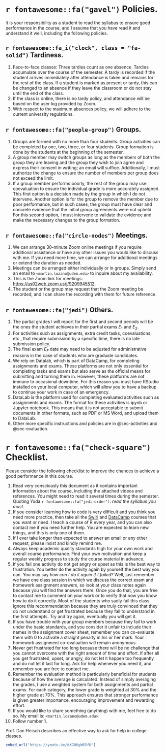 # `r fontawesome::fa("gavel")` Policies. {#sec-policies}

It is your responsibility as a student to read the syllabus to ensure good performance in the course, and I assume that you have read it and understand it well, including the following policies.

## `r fontawesome::fa_i("clock", class = "fa-solid")` Tardiness.

1. Face-to-face classes: Three tardies count as one absence. Tardies accumulate over the course of the semester. A tardy is recorded if the student arrives immediately after attendance is taken and remains for the rest of the class. If a student is marked as present or tardy, this can be changed to an absence if they leave the classroom or do not stay until the end of the class.
1. If the class is online, there is no tardy policy, and attendance will be based on the user log provided by Zoom.
1. With respect to the maximum absences policy, we will adhere to the current university regulations.


## `r fontawesome::fa("people-group")` Groups.

1. Groups are formed with no more than four students. Group activities can be completed by one, two, three, or four students. Group formation is done by the students at the beginning of the semester. 
1. A group member may switch groups as long as the members of both the group they are leaving and the group they wish to join agree and express their consent in writing; an email will suffice. Additionally, I must authorize the change to ensure the number of members per group does not exceed the limit.
1. If a group member performs poorly, the rest of the group may use coevaluation to ensure the individual grade is more accurately assigned. This first option is a decision made by the group in which I do not intervene. Another option is for the group to remove the member due to poor performance, but in such cases, the group must have clear and concrete evidence that the initial group agreements were not upheld. For this second option, I must intervene to validate the evidence and make the necessary changes to the group formation.


## `r fontawesome::fa("circle-nodes")` Meetings.

1. We can arrange 30-minute Zoom online meetings if you require additional assistance or have any other issues you would like to discuss with me. If you need more time, we can arrange for additional meetings or extend the duration as needed.
1. Meetings can be arranged either individually or in groups. Simply send an email to <tt>`<martin.lozano@udem.edu>`</tt> to inquire about my availability. 
1. This is the Zoom link for meetings: [https://us02web.zoom.us/j/9209945512](https://us02web.zoom.us/j/9209945512).
1. The student or the group may request that the Zoom meeting be recorded, and I can share the recording with them for future reference.

## `r fontawesome::fa("jedi")` Others.

1. The partial grades I will report for the first and second periods will be the ones the student achieves in their partial exams $E_1$ and $E_2$.
1. For activities such as assignments, extra credit tasks, coevaluations, etc., that require submission by a specific time, there is no late submission policy.
1. The final exam $E_F$ date may need to be adjusted for administrative reasons in the case of students who are graduate candidates.
1. We rely on Datalab, which is part of DataCamp, for completing assignments and exams. These platforms are not only essential for completing tasks and exams but also serve as the official means for submitting and turning them in. However, these platforms are not immune to occasional downtime. For this reason you must have RStudio installed on your local computer, which will allow you to have a backup to continue your work in case of an emergency.
1. DataLab is the platform used for completing evaluated activities such as assignments and exams. The format for these activities is ipynb or Jupyter notebook. This means that it is not acceptable to submit documents in other formats, such as PDF or MS Word, and upload them to DataLab.
1. Other more specific instructions and policies are in @sec-activities and @sec-evaluation.


# `r fontawesome::fa("check-square")` Checklist.

Please consider the following checklist to improve the chances to achieve a good performance in this course.

1.  Read very consciously this document as it contains important information about the course, including the attached videos and references. You might need to read it several times during the semester. Quoting Yoda `r fontawesome::fa("jedi-order")`: *read the syllabus you must.*
1.  If you consider learning how to code is very difficult and you think you need more practice, then take all the [Swirl](https://swirlstats.com/) and [DataCamp](https://www.datacamp.com/) courses that you want or need. I teach a course of R every year, and you can also contact me if you need further help. You are expected to learn new things, and this is only one of them.
1.  If I ever take longer than expected to answer an email or any other request, please insist and kindly remind me.
1.  Always keep academic quality standards high for your own work and overall course performance. Find your own motivation and keep a regular weekly progress to study the course material in advance.
1.  If you fail one activity do not get angry or upset as this is the best way to frustration. You better do the activity again by yourself the best way you can. You may say *how can I do it again if I failed?* Well, just remember we have one class session in which we discuss the correct exam and homework assignment answers, so look at your class notes again because you will find the answers there. Once you do that, you are free to contact me to comment on your work or to verify that now you know how to do it correctly. Most of the students who sadly fail this class ignore this recommendation because they are truly convinced that they do not understand or get frustrated because they fail to understand in the first attempts. Try and try again, eventually you will get it.
1.  If you have trouble with your group members because they fail to work under the basic standards, and you consider it unfair to include their names in the assignment cover sheet, remember you can co-evaluate them with 0 to activate a straight penalty in his or her mark. Your homework assignment co-evaluation will remain anonymous.
1.  Never get frustrated for too long because there will be no challenge that you cannot overcome with the right amount of time and effort. If after all you get frustrated, upset, or angry, do not let it happen too frequently and do not let it last for long. Ask for help whenever you need it, and remember you are free to contact me.
1.  Remember the evaluation method is particularly beneficial for students because of how the average is calculated. Instead of simply averaging the grades, I use a weighted system for both assignments and partial exams. For each category, the lower grade is weighted at 30% and the higher grade at 70%. This approach ensures that stronger performance is given greater importance, encouraging improvement and rewarding effort.
1.  If you would like to share something (anything) with me, feel free to do so. My email is: <tt>`<martin.lozano@udem.edu>`</tt>.
1. Follow number 1.

Prof. Dan Fleisch describes an effective way to ask for help in college classes.

```r
embed_url("https://youtu.be/dXG9UgW65fU")
```
